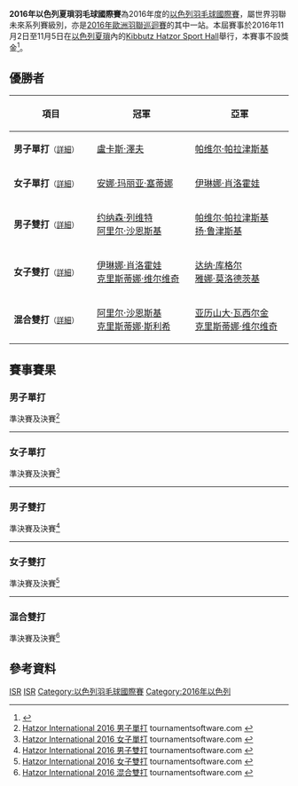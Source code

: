 {{noteTA|G1=Badminton}}
{{infobox badminton event
|name           = 2016年以色列夏瑣羽毛球國際賽
|image          = 
|size           = 
|caption        =
|dates          = 2016年11月2日－11月5日
|number_edition = 
|level          = 4C
|prize_money    = 不設獎金
|location       = {{ISR}}[[夏瑣|夏瑣]]
|venue          = Kibbutz Hatzor Sport Hall
|previous       = 2015年以色列夏瑣羽毛球國際賽
|next           = 2017年以色列夏瑣羽毛球國際賽
}}
'''2016年以色列夏瑣羽毛球國際賽'''為2016年度的[[以色列羽毛球國際賽|以色列羽毛球國際賽]]，屬世界羽聯未來系列賽級別，亦是[[2016年歐洲羽聯巡迴賽|2016年歐洲羽聯巡迴賽]]的其中一站。本屆賽事於2016年11月2日至11月5日在[[以色列|以色列]][[夏瑣|夏瑣]]內的[[Kibbutz_Hatzor_Sport_Hall|Kibbutz Hatzor Sport Hall]]舉行，本賽事不設獎金<ref>{{cite web|title=Tournament Prospectus - Hatzor International Israel Future Series|url=http://system.bwfbadminton.com/uploads/2016/08/26/Hatzor%20International%20Israel%20official%20invitation%202016.pdf|publisher=HATZOR B.C|accessdate=2016-12-01|archive-date=2019-02-14|archive-url=https://web.archive.org/web/20190214145129/https://system.bwfbadminton.com/uploads/2016/08/26/Hatzor%20International%20Israel%20official%20invitation%202016.pdf|dead-url=no}}{{en}}</ref>。

== 優勝者 ==
{| class=wikitable style="font-size:small"
!width="200"|項目
!width="250"|冠軍
!width="250"|亞軍
|-
|'''男子單打'''<small>（[[#男子單打|詳細]]）</small>
|{{flagicon|CZE}} [[盧卡斯·澤夫|盧卡斯·澤夫]]
|{{flagicon|POL}} [[帕维尔·帕拉津斯基|帕维尔·帕拉津斯基]]
|-
|'''女子單打'''<small>（[[#女子單打|詳細]]）</small>
|{{flagicon|SLO}} [[安娜·玛丽亚·塞蒂娜|安娜·玛丽亚·塞蒂娜]]
|{{flagicon|RUS}} [[伊琳娜·肖洛霍娃|伊琳娜·肖洛霍娃]]
|-
|'''男子雙打'''<small>（[[#男子雙打|詳細]]）</small>
|{{flagicon|ISR}} [[约纳森·列维特|约纳森·列维特]]<br/>{{flagicon|ISR}} [[阿里尔·沙恩斯基|阿里尔·沙恩斯基]]
|{{flagicon|POL}} [[帕维尔·帕拉津斯基|帕维尔·帕拉津斯基]]<br/>{{flagicon|POL}} [[扬·鲁津斯基|扬·鲁津斯基]]
|-
|'''女子雙打'''<small>（[[#女子雙打|詳細]]）</small>
|{{flagicon|RUS}} [[伊琳娜·肖洛霍娃|伊琳娜·肖洛霍娃]]<br/>{{flagicon|RUS}} [[克里斯蒂娜·维尔维奇|克里斯蒂娜·维尔维奇]]
|{{flagicon|ISR}} [[达纳·库格尔|达纳·库格尔]]<br/>{{flagicon|ISR}} [[雅娜·莫洛德茨基|雅娜·莫洛德茨基]]
|-
|'''混合雙打'''<small>（[[#混合雙打|詳細]]）</small>
|{{flagicon|ISR}} [[阿里尔·沙恩斯基|阿里尔·沙恩斯基]]<br/>{{flagicon|BLR}} [[克里斯蒂娜·斯利希|克里斯蒂娜·斯利希]]
|{{flagicon|RUS}} [[亚历山大·瓦西尔金|亚历山大·瓦西尔金]]<br/>{{flagicon|RUS}} [[克里斯蒂娜·维尔维奇|克里斯蒂娜·维尔维奇]]
|}

== 賽事賽果 ==
=== 男子單打 ===
;準決賽及決賽<ref name="MS">[https://bwf.tournamentsoftware.com/sport/draw.aspx?id=CA2944FA-AC0B-427C-9E82-BC7B10D53827&draw=1 Hatzor International 2016 男子單打] {{Wayback|url=https://bwf.tournamentsoftware.com/sport/draw.aspx?id=CA2944FA-AC0B-427C-9E82-BC7B10D53827&draw=1 |date=20180927180255 }} tournamentsoftware.com {{en}}</ref>
{{4TeamBracket-Tennis3-v2
| team-width=200
| RD1-seed1=
| RD1-team1={{flagicon|GRE}} [[Ilias_Xanthou|Ilias Xanthou]]
| RD1-score1-1=8
| RD1-score1-2='''24
| RD1-score1-3=15
| RD1-seed2=4
| RD1-team2='''{{flagicon|POL}} [[帕维尔·帕拉津斯基|帕维尔·帕拉津斯基]]
| RD1-score2-1='''21
| RD1-score2-2=22
| RD1-score2-3='''21

| RD1-seed3=
| RD1-team3={{flagicon|ISR}} [[阿里尔·沙恩斯基|阿里尔·沙恩斯基]]
| RD1-score3-1=13
| RD1-score3-2=13
| RD1-score3-3=
| RD1-seed4=2
| RD1-team4='''{{flagicon|CZE}} [[盧卡斯·澤夫|盧卡斯·澤夫]]
| RD1-score4-1='''21
| RD1-score4-2='''21
| RD1-score4-3=

| RD2-seed1=4
| RD2-team1={{flagicon|POL}} [[帕维尔·帕拉津斯基|帕维尔·帕拉津斯基]]
| RD2-score1-1=18
| RD2-score1-2='''21
| RD2-score1-3=13
| RD2-seed2=2
| RD2-team2='''{{flagicon|CZE}} [[盧卡斯·澤夫|盧卡斯·澤夫]]
| RD2-score2-1='''21
| RD2-score2-2=14
| RD2-score2-3='''21
}}
----

=== 女子單打 ===
;準決賽及決賽<ref name="WS">[https://bwf.tournamentsoftware.com/sport/draw.aspx?id=CA2944FA-AC0B-427C-9E82-BC7B10D53827&draw=2 Hatzor International 2016 女子單打] {{Wayback|url=https://bwf.tournamentsoftware.com/sport/draw.aspx?id=CA2944FA-AC0B-427C-9E82-BC7B10D53827&draw=2 |date=20180927183202 }} tournamentsoftware.com {{en}}</ref>
{{4TeamBracket-Tennis3-v2
| team-width=200
| RD1-seed1=1
| RD1-team1={{nowrap|{{flagicon|CZE}} [[祖扎娜·帕维尔科娃|祖扎娜·帕维尔科娃]]}}
| RD1-score1-1=15
| RD1-score1-2=19
| RD1-score1-3=
| RD1-seed2=
| RD1-team2='''{{flagicon|SLO}} [[安娜·玛丽亚·塞蒂娜|安娜·玛丽亚·塞蒂娜]]
| RD1-score2-1='''21
| RD1-score2-2='''21
| RD1-score2-3=

| RD1-seed3=
| RD1-team3='''{{flagicon|RUS}} [[伊琳娜·肖洛霍娃|伊琳娜·肖洛霍娃]]
| RD1-score3-1='''21
| RD1-score3-2='''21
| RD1-score3-3=
| RD1-seed4=2
| RD1-team4={{flagicon|BLR}} [[克里斯蒂娜·斯利希|克里斯蒂娜·斯利希]]
| RD1-score4-1=19
| RD1-score4-2=14
| RD1-score4-3=

| RD2-seed1=
| RD2-team1='''{{nowrap|{{flagicon|SLO}} [[安娜·玛丽亚·塞蒂娜|安娜·玛丽亚·塞蒂娜]]}}
| RD2-score1-1='''21
| RD2-score1-2='''21
| RD2-score1-3=
| RD2-seed2=
| RD2-team2={{flagicon|RUS}} [[伊琳娜·肖洛霍娃|伊琳娜·肖洛霍娃]]
| RD2-score2-1=16
| RD2-score2-2=14
| RD2-score2-3=
}}
----

=== 男子雙打 ===
;準決賽及決賽<ref name="MD">[https://bwf.tournamentsoftware.com/sport/draw.aspx?id=CA2944FA-AC0B-427C-9E82-BC7B10D53827&draw=3 Hatzor International 2016 男子雙打] {{Wayback|url=https://bwf.tournamentsoftware.com/sport/draw.aspx?id=CA2944FA-AC0B-427C-9E82-BC7B10D53827&draw=3 |date=20180927175116 }} tournamentsoftware.com {{en}}</ref>
{{4TeamBracket-Tennis3-v2
| team-width=200
| RD1-seed1=1
| RD1-team1={{flagicon|ISR}} [[亞歷山大·巴斯|亞歷山大·巴斯]]<br/> {{flagicon|ISR}} [[Shai_Geffen|Shai Geffen]]
| RD1-score1-1=16
| RD1-score1-2=17
| RD1-score1-3=
| RD1-seed2=
| RD1-team2='''{{flagicon|ISR}} [[约纳森·列维特|约纳森·列维特]]<br/> {{flagicon|ISR}} [[阿里尔·沙恩斯基|阿里尔·沙恩斯基]]
| RD1-score2-1='''21
| RD1-score2-2='''21
| RD1-score2-3=

| RD1-seed3=
| RD1-team3='''{{flagicon|POL}} [[帕维尔·帕拉津斯基|帕维尔·帕拉津斯基]]<br/> {{flagicon|POL}} [[扬·鲁津斯基|扬·鲁津斯基]]
| RD1-score3-1='''21
| RD1-score3-2='''21
| RD1-score3-3=
| RD1-seed4=2
| RD1-team4={{flagicon|ISR}} [[Leon_Pugach|Leon Pugach]]<br/> {{flagicon|ISR}} [[Aviv_Sade|Aviv Sade]]
| RD1-score4-1=12
| RD1-score4-2=19
| RD1-score4-3=

| RD2-seed1=
| RD2-team1='''{{nowrap|{{flagicon|ISR}} [[约纳森·列维特|约纳森·列维特]]<br/> {{flagicon|ISR}} [[阿里尔·沙恩斯基|阿里尔·沙恩斯基]]}}
| RD2-score1-1='''21
| RD2-score1-2='''21
| RD2-score1-3=
| RD2-seed2=2
| RD2-team2={{flagicon|POL}} [[帕维尔·帕拉津斯基|帕维尔·帕拉津斯基]]<br/> {{flagicon|POL}} [[扬·鲁津斯基|扬·鲁津斯基]]
| RD2-score2-1=17
| RD2-score2-2=19
| RD2-score2-3=
}}
----

=== 女子雙打 ===
;準決賽及決賽<ref name="WD">[https://bwf.tournamentsoftware.com/sport/draw.aspx?id=CA2944FA-AC0B-427C-9E82-BC7B10D53827&draw=4 Hatzor International 2016 女子雙打] {{Wayback|url=https://bwf.tournamentsoftware.com/sport/draw.aspx?id=CA2944FA-AC0B-427C-9E82-BC7B10D53827&draw=4 |date=20180927180206 }} tournamentsoftware.com {{en}}</ref>
{{4TeamBracket-Tennis3-v2
| team-width=200
| RD1-seed1=1
| RD1-team1='''{{flagicon|ISR}} [[达纳·库格尔|达纳·库格尔]]<br/> {{flagicon|ISR}} [[雅娜·莫洛德茨基|雅娜·莫洛德茨基]]
| RD1-score1-1='''21
| RD1-score1-2='''21
| RD1-score1-3=
| RD1-seed2=
| RD1-team2={{flagicon|POL}} [[Wiktoria_Falandysz|Wiktoria Falandysz]]<br/> {{flagicon|ISR}} [[尤瓦尔·普加奇|尤瓦尔·普加奇]]
| RD1-score2-1=15
| RD1-score2-2=11
| RD1-score2-3=

| RD1-seed3=
| RD1-team3={{nowrap|{{flagicon|ISR}} [[Klil_Hochberg|Klil Hochberg]]<br/> {{flagicon|ISR}} [[Shery_Rotshtein|Shery Rotshtein]] (退賽)}}
| RD1-score3-1=
| RD1-score3-2=
| RD1-score3-3=
| RD1-seed4=
| RD1-team4='''{{flagicon|RUS}} [[伊琳娜·肖洛霍娃|伊琳娜·肖洛霍娃]]<br/> {{flagicon|RUS}} [[克里斯蒂娜·维尔维奇|克里斯蒂娜·维尔维奇]]
| RD1-score4-1=
| RD1-score4-2=
| RD1-score4-3=

| RD2-seed1=1
| RD2-team1={{flagicon|ISR}} [[达纳·库格尔|达纳·库格尔]]<br/> {{flagicon|ISR}} [[雅娜·莫洛德茨基|雅娜·莫洛德茨基]]
| RD2-score1-1=12
| RD2-score1-2=15
| RD2-score1-3=
| RD2-seed2=2
| RD2-team2='''{{flagicon|RUS}} [[伊琳娜·肖洛霍娃|伊琳娜·肖洛霍娃]]<br/> {{flagicon|RUS}} [[克里斯蒂娜·维尔维奇|克里斯蒂娜·维尔维奇]]
| RD2-score2-1='''21
| RD2-score2-2='''21
| RD2-score2-3=
}}
----

=== 混合雙打 ===
;準決賽及決賽<ref name="XD">[https://bwf.tournamentsoftware.com/sport/draw.aspx?id=CA2944FA-AC0B-427C-9E82-BC7B10D53827&draw=5 Hatzor International 2016 混合雙打] {{Wayback|url=https://bwf.tournamentsoftware.com/sport/draw.aspx?id=CA2944FA-AC0B-427C-9E82-BC7B10D53827&draw=5 |date=20180927182715 }} tournamentsoftware.com {{en}}</ref>
{{4TeamBracket-Tennis3-v2
| team-width=200
| RD1-seed1=1
| RD1-team1='''{{flagicon|RUS}} [[亚历山大·瓦西尔金|亚历山大·瓦西尔金]]<br/> {{flagicon|RUS}} [[克里斯蒂娜·维尔维奇|克里斯蒂娜·维尔维奇]]
| RD1-score1-1='''21
| RD1-score1-2='''21
| RD1-score1-3=
| RD1-seed2=
| RD1-team2={{nowrap|{{flagicon|POL}} [[扬·鲁津斯基|扬·鲁津斯基]]<br/> {{flagicon|POL}} [[Wiktoria_Falandysz|Wiktoria Falandysz]]}}
| RD1-score2-1=7
| RD1-score2-2=11
| RD1-score2-3=

| RD1-seed3=
| RD1-team3={{flagicon|CYP}} [[Elias_Nicolaou|Elias Nicolaou]]<br/> {{flagicon|ISR}} [[雅娜·莫洛德茨基|雅娜·莫洛德茨基]]
| RD1-score3-1=9
| RD1-score3-2=14
| RD1-score3-3=
| RD1-seed4=2
| RD1-team4='''{{flagicon|ISR}} [[阿里尔·沙恩斯基|阿里尔·沙恩斯基]]<br/> {{flagicon|BLR}} [[克里斯蒂娜·斯利希|克里斯蒂娜·斯利希]]
| RD1-score4-1='''21
| RD1-score4-2='''21
| RD1-score4-3=

| RD2-seed1=1
| RD2-team1={{flagicon|RUS}} [[亚历山大·瓦西尔金|亚历山大·瓦西尔金]]<br/> {{flagicon|RUS}} [[克里斯蒂娜·维尔维奇|克里斯蒂娜·维尔维奇]]
| RD2-score1-1='''21
| RD2-score1-2=18
| RD2-score1-3=13
| RD2-seed2=2
| RD2-team2='''{{nowrap|{{flagicon|ISR}} [[阿里尔·沙恩斯基|阿里尔·沙恩斯基]]<br/> {{flagicon|BLR}} [[克里斯蒂娜·斯利希|克里斯蒂娜·斯利希]]}}
| RD2-score2-1=19
| RD2-score2-2='''21
| RD2-score2-3='''21
}}

== 參考資料 ==
{{Reflist}}

[[Category:2016年世界羽聯未来系列賽|ISR]]
[[Category:2016年歐洲羽聯巡迴賽|ISR]]
[[Category:以色列羽毛球國際賽|Category:以色列羽毛球國際賽]]
[[Category:2016年以色列|Category:2016年以色列]]